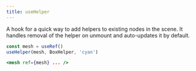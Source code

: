 ```yaml
---
title: useHelper
---
```


A hook for a quick way to add helpers to existing nodes in the scene. It handles removal of the helper on unmount and auto-updates it by default.

```jsx
const mesh = useRef()
useHelper(mesh, BoxHelper, 'cyan')

<mesh ref={mesh} ... />
```

<StoryBookLink link="misc-usehelper--default-story" />

<StoryBookEmbed id="misc-usehelper--default-story" />
